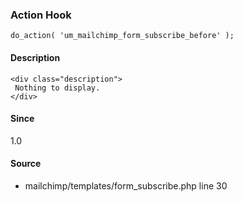 
<UMBreadCrumb type="action"/>

### Action Hook    
    
```
do_action( 'um_mailchimp_form_subscribe_before' );
```

#### Description
    <div class="description">
     Nothing to display.
    </div>

#### Since
<div class="description">
1.0
</div>

#### Source
  - <Link href="https://github.com/ultimatemember/mailchimp/tree/2.4.0/templates/form_subscribe.php#L30">mailchimp/templates/form_subscribe.php</Link> <Link href="https://github.com/ultimatemember/mailchimp/tree/2.4.0/templates/form_subscribe.php#L30">line 30</Link>


